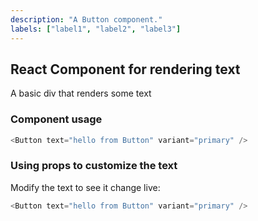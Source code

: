 ```yaml
---
description: "A Button component."
labels: ["label1", "label2", "label3"]
---
```



## React Component for rendering text

A basic div that renders some text

### Component usage

```js
<Button text="hello from Button" variant="primary" />
```

### Using props to customize the text

Modify the text to see it change live:

```js live
<Button text="hello from Button" variant="primary" />
```
